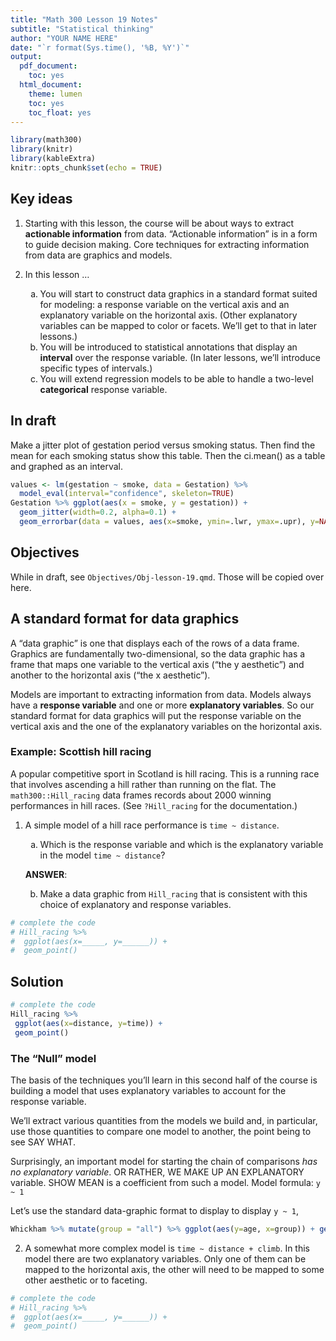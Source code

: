 ```yaml
---
title: "Math 300 Lesson 19 Notes"
subtitle: "Statistical thinking"
author: "YOUR NAME HERE"
date: "`r format(Sys.time(), '%B, %Y')`"
output:
  pdf_document:
    toc: yes
  html_document:
    theme: lumen
    toc: yes
    toc_float: yes
---
```



```r
library(math300)
library(knitr)
library(kableExtra)
knitr::opts_chunk$set(echo = TRUE)
```



## Key ideas

1. Starting with this lesson, the course will be about ways to extract **actionable information** from data. "Actionable information" is in a form to guide decision making. Core techniques for extracting information from data are graphics and models.

2. In this lesson ...
    a. You will start to construct data graphics in a standard format suited for modeling: a response variable on the vertical axis and an explanatory variable on the horizontal axis. (Other explanatory variables can be mapped to color or facets. We'll get to that in later lessons.)
    b. You will be introduced to statistical annotations that display an **interval** over the response variable. (In later lessons, we'll introduce specific types of intervals.)
    c. You will extend regression models to be able to handle a two-level **categorical** response variable.
    
::: {.callout-warning}
## In draft

Make a jitter plot of gestation period versus smoking status. Then find the mean for each smoking status show this table. Then the ci.mean() as a table and graphed as an interval.

```r
values <- lm(gestation ~ smoke, data = Gestation) %>% 
  model_eval(interval="confidence", skeleton=TRUE)
Gestation %>% ggplot(aes(x = smoke, y = gestation)) +
  geom_jitter(width=0.2, alpha=0.1) +
  geom_errorbar(data = values, aes(x=smoke, ymin=.lwr, ymax=.upr), y=NA)
```
:::
    
## Objectives

While in draft, see `Objectives/Obj-lesson-19.qmd`. Those will be copied over here.

## A standard format for data graphics

A "data graphic" is one that displays each of the rows of a data frame. Graphics are fundamentally two-dimensional, so the data graphic has a frame that maps one variable to the vertical axis ("the y aesthetic") and another to the horizontal axis ("the x aesthetic"). 

Models are important to extracting information from data. Models always have a **response variable** and one or more **explanatory variables**. So our standard format for data graphics will put the response variable on the vertical axis and the one of the explanatory variables on the horizontal axis.

### Example: Scottish hill racing

A popular competitive sport in Scotland is hill racing. This is a running race that involves ascending a hill rather than running on the flat. The `math300::Hill_racing` data frames records about 2000 winning performances in hill races. (See `?Hill_racing` for the documentation.)

1. A simple model of a hill race performance is `time ~ distance`. 

    a. Which is the response variable and which is the explanatory variable in the model `time ~ distance`?
    
    **ANSWER**:
    

    b. Make a data graphic from `Hill_racing` that is consistent with this choice of explanatory and response variables.
    
```r
# complete the code
# Hill_racing %>%
#  ggplot(aes(x=_____, y=______)) +
#  geom_point()
```


::: {.callout-note}
## Solution
```r
# complete the code
Hill_racing %>%
 ggplot(aes(x=distance, y=time)) +
 geom_point() 
```
:::

### The "Null" model

The basis of the techniques you'll learn in this second half of the course is building a model that uses explanatory variables to account for the response variable.

We'll extract various quantities from the models we build and, in particular, use those quantities to compare one model to another, the point being to see SAY WHAT.

Surprisingly, an important model for starting the chain of comparisons *has no explanatory variable*. OR RATHER, WE MAKE UP AN EXPLANATORY variable. SHOW MEAN is a coefficient from such a model. Model formula: `y ~ 1`

Let's use the standard data-graphic format to display to display `y ~ 1`,

```r
Whickham %>% mutate(group = "all") %>% ggplot(aes(y=age, x=group)) + geom_jitter()
```


2. A somewhat more complex model is `time ~ distance + climb`. In this model there are two explanatory variables. Only one of them can be mapped to the horizontal axis, the other will need to be mapped to some other aesthetic or to faceting.

```r
# complete the code
# Hill_racing %>%
#  ggplot(aes(x=_____, y=______)) +
#  geom_point()
```


